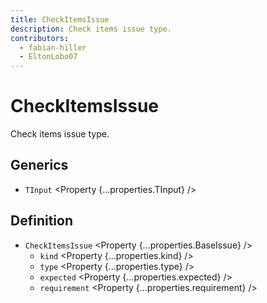 ```yaml
---
title: CheckItemsIssue
description: Check items issue type.
contributors:
  - fabian-hiller
  - EltonLobo07
---
```



# CheckItemsIssue

Check items issue type.

## Generics

- `TInput` <Property {...properties.TInput} />

## Definition

- `CheckItemsIssue` <Property {...properties.BaseIssue} />
  - `kind` <Property {...properties.kind} />
  - `type` <Property {...properties.type} />
  - `expected` <Property {...properties.expected} />
  - `requirement` <Property {...properties.requirement} />
